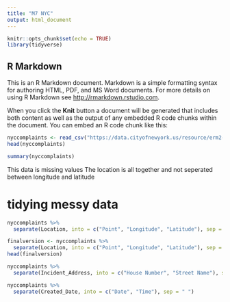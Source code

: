 ```yaml
---
title: "M7 NYC"
output: html_document
---
```


```r
knitr::opts_chunk$set(echo = TRUE)
library(tidyverse)
```

## R Markdown

This is an R Markdown document. Markdown is a simple formatting syntax for authoring HTML, PDF, and MS Word documents. For more details on using R Markdown see <http://rmarkdown.rstudio.com>.

When you click the **Knit** button a document will be generated that includes both content as well as the output of any embedded R code chunks within the document. You can embed an R code chunk like this:
```r
nyccomplaints <- read_csv("https://data.cityofnewyork.us/resource/erm2-nwe9.csv?%24select=Created_Date,Agency,Complaint_Type,Incident_Address,Location")
head(nyccomplaints)
```
```r
summary(nyccomplaints)
```


This data is missing values
The location is all together and not seperated between longitude and latitude

# tidying messy data
```r
nyccomplaints %>%
  separate(Location, into = c("Point", "Longitude", "Latitude"), sep = " ")
```

```r
finalversion <- nyccomplaints %>%
  separate(Location, into = c("Point", "Longitude", "Latitude"), sep = " ") %>% separate(Incident_Address, into = c("House Number", "Street Name"), sep = " ") %>% separate(Created_Date, into = c("Date", "Time"), sep = " ")
head(finalversion)
```


```r
nyccomplaints %>%
  separate(Incident_Address, into = c("House Number", "Street Name"), sep = " ")
```

```r
nyccomplaints %>%
  separate(Created_Date, into = c("Date", "Time"), sep = " ")
```


